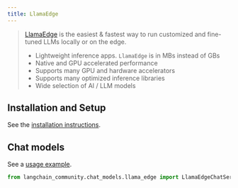 ```yaml
---
title: LlamaEdge
---
```


>[LlamaEdge](https://llamaedge.com/docs/intro/) is the easiest & fastest way to run customized
> and fine-tuned LLMs locally or on the edge.
>
>* Lightweight inference apps. `LlamaEdge` is in MBs instead of GBs
>* Native and GPU accelerated performance
>* Supports many GPU and hardware accelerators
>* Supports many optimized inference libraries
>* Wide selection of AI / LLM models



## Installation and Setup

See the [installation instructions](https://llamaedge.com/docs/user-guide/quick-start-command).

## Chat models

See a [usage example](/oss/javascript/integrations/chat/llama_edge).

```python
from langchain_community.chat_models.llama_edge import LlamaEdgeChatService
```
